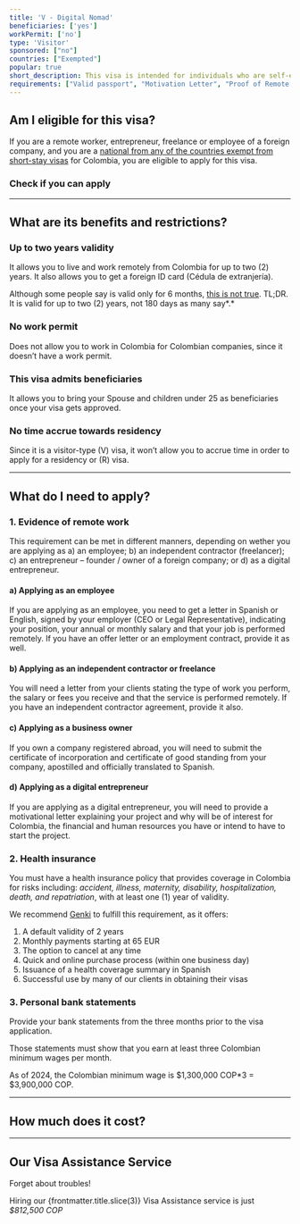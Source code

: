 ```yaml
---
title: 'V - Digital Nomad'
beneficiaries: ['yes']
workPermit: ['no']
type: 'Visitor'
sponsored: ["no"]
countries: ["Exempted"]
popular: true
short_description: This visa is intended for individuals who are self-employed, freelancers, entrepreneurs, or remote workers who want to stay and work remotely from Colombia for up to 2 years.
requirements: ["Valid passport", "Motivation Letter", "Proof of Remote Work", "Bank Statements", "Health Insurance"]
---
```


## Am I eligible for this visa?

If you are a remote worker, entrepreneur, freelance or employee of a foreign company, and you are a [national from any of the countries exempt from short-stay visas](https://www.capitaleme.com/resources/visa-exempted-countries) for Colombia, you are eligible to apply for this visa.

### Check if you can apply

<ExcemptedCountries dnv={true} client:load/>

---

## What are its benefits and restrictions?

### Up to two years validity

It allows you to live and work remotely from Colombia for up to two (2) years. It also allows you to get a foreign ID card (Cédula de extranjería).

Although some people say is valid only for 6 months, [this is not true](https://www.capitaleme.com/blog/counting-your-days). TL;DR. It is valid for up to two (2) years, not 180 days as many say*.*

### No work permit

Does not allow you to work in Colombia for Colombian companies, since it doesn’t have a work permit.

### This visa admits beneficiaries

It allows you to bring your Spouse and children under 25 as beneficiaries once your visa gets approved.

### No time accrue towards residency

Since it is a visitor-type (V) visa, it won’t allow you to accrue time in order to apply for a residency or (R) visa.

---

## What do I need to apply?

### 1. Evidence of remote work

This requirement can be met in different manners, depending on wether you are applying as a) an employee; b) an independent contractor (freelancer); c) an entrepreneur – founder / owner of a foreign company; or d) as a digital entrepreneur.

#### a) Applying as an employee

If you are applying as an employee, you need to get a letter in Spanish or English, signed by your employer (CEO or Legal Representative), indicating your position, your annual or monthly salary and that your job is performed remotely. If you have an offer letter or an employment contract, provide it as well.

#### b) Applying as an independent contractor or freelance

You will need a letter from your clients stating the type of work you perform, the salary or fees you receive and that the service is performed remotely. If you have an independent contractor agreement, provide it also. 

#### c) Applying as a business owner

If you own a company registered abroad, you will need to submit the certificate of incorporation and certificate of good standing from your company, apostilled and officially translated to Spanish. 

#### d) Applying as a digital entrepreneur

If you are applying as a digital entrepreneur, you will need to provide a motivational letter explaining your project and why will be of interest for Colombia, the financial and human resources you have or intend to have to start the project.

### 2. Health insurance

You must have a health insurance policy that provides coverage in Colombia for risks including: *accident, illness, maternity, disability, hospitalization, death, and repatriation*, with at least one (1) year of validity.

We recommend [Genki](https://genki.world/?with=capitaleme) to fulfill this requirement, as it offers:

1. A default validity of 2 years
2. Monthly payments starting at 65 EUR
3. The option to cancel at any time
4. Quick and online purchase process (within one business day)
5. Issuance of a health coverage summary in Spanish
6. Successful use by many of our clients in obtaining their visas

### 3. Personal bank statements

Provide your bank statements from the three months prior to the visa application. 

Those statements must show that you earn at least three Colombian minimum wages per month.

As of 2024, the Colombian minimum wage is $1,300,000 COP*3 = $3,900,000 COP.

---
## How much does it cost?

<VisaCosts
    studyFees="55"
    issuanceFees="177"
    apostille={true}
    translation={true}
/>

---

## Our Visa Assistance Service

Forget about troubles!

Hiring our {frontmatter.title.slice(3)} Visa Assistance service is just *$812,500 COP*